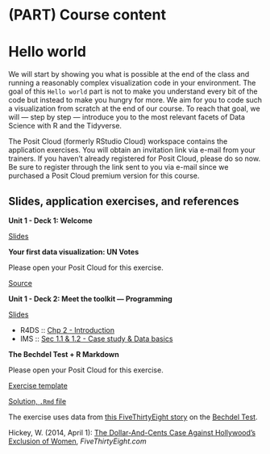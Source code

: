 # (PART) Course content {.unnumbered}

# Hello world {#hello-world}

We will start by showing you what is possible at the end of the class and running a reasonably complex visualization code in your environment.
The goal of this `Hello world` part is not to make you understand every bit of the code but instead to make you hungry for more.
We aim for you to code such a visualization from scratch at the end of our course.
To reach that goal, we will --- step by step --- introduce you to the most relevant facets of Data Science with R and the Tidyverse.

::: rstudio-cloud
The Posit Cloud (formerly RStudio Cloud) workspace contains the application exercises.
You will obtain an invitation link via e-mail from your trainers.
If you haven't already registered for Posit Cloud, please do so now.
Be sure to register through the link sent to you via e-mail since we purchased a Posit Cloud premium version for this course.
:::

## Slides, application exercises, and references

::: slide-deck
**Unit 1 - Deck 1: Welcome**

::: slides
[Slides](https://coding-intro.github.io/intro-tidyverse-2023-06/slides/u1-d01-welcome/u1-d01-welcome.html)
:::
:::

::: application-exercise
**Your first data visualization: UN Votes**

Please open your Posit Cloud for this exercise.

::: source
[Source](https://github.com/coding-intro/intro-tidyverse-2023-06/blob/master/docs/application-exercises/ae-01a-un-votes/unvotes.Rmd)
:::
:::

::: slide-deck
**Unit 1 - Deck 2: Meet the toolkit --- Programming**

::: slides
[Slides](https://coding-intro.github.io/intro-tidyverse-2023-06/slides/u1-d02-toolkit-r/u1-d02-toolkit-r.html)
:::

::: reading
-   R4DS :: [Chp 2 - Introduction](https://r4ds.had.co.nz/explore-intro.html)
-   IMS :: [Sec 1.1 & 1.2 - Case study & Data basics](https://openintro-ims.netlify.app/getting-started-with-data.html#basic-stents-strokes)
:::
:::

::: application-exercise
**The Bechdel Test + R Markdown**

Please open your Posit Cloud for this exercise.

::: source
[Exercise template](https://github.com/coding-intro/intro-tidyverse-2023-06/blob/master/docs/application-exercises/ae-02-bechdel-rmarkdown/bechdel.Rmd)
:::

::: source
[Solution, `.Rmd` file](https://github.com/coding-intro/intro-tidyverse-2023-06/blob/master/docs/application-exercises/ae-02-bechdel-rmarkdown/bechdel-solution.Rmd)
:::

::: reading
The exercise uses data from [this FiveThirtyEight story](https://fivethirtyeight.com/features/the-dollar-and-cents-case-against-hollywoods-exclusion-of-women/) on the [Bechdel Test](https://en.wikipedia.org/wiki/Bechdel_test).

Hickey, W.
(2014, April 1): [The Dollar-And-Cents Case Against Hollywood's Exclusion of Women](https://github.com/lukas-jue/intro-tidyverse-2023-january/blob/master/docs/application-exercises/ae-02-bechdel-rmarkdown/bechdel.Rmd), *FiveThirtyEight.com*
:::
:::
